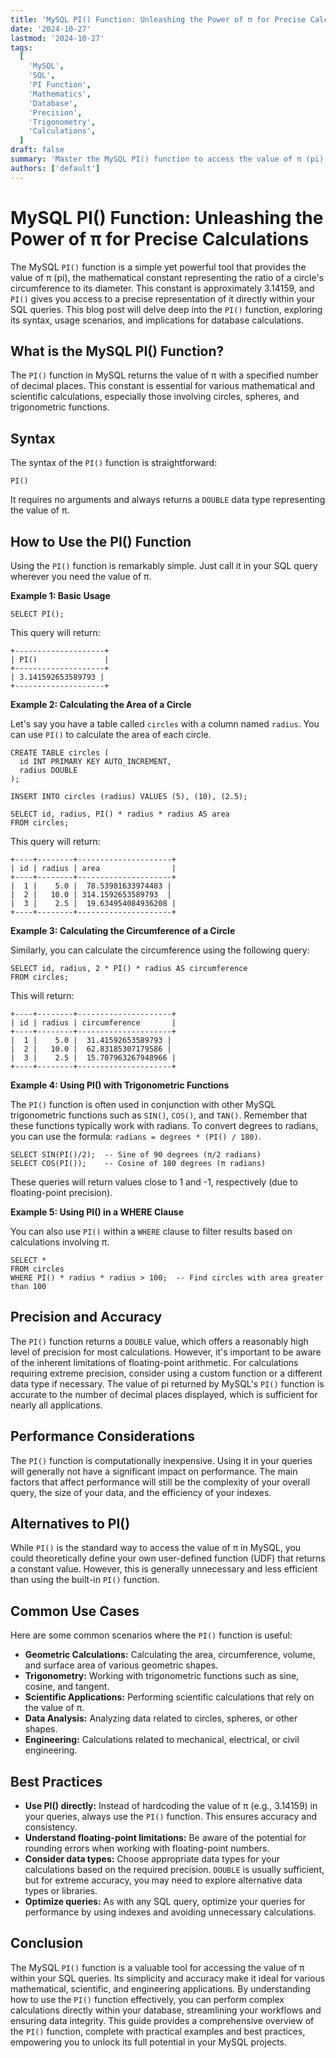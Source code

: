 ```yaml
---
title: 'MySQL PI() Function: Unleashing the Power of π for Precise Calculations'
date: '2024-10-27'
lastmod: '2024-10-27'
tags:
  [
    'MySQL',
    'SQL',
    'PI Function',
    'Mathematics',
    'Database',
    'Precision',
    'Trigonometry',
    'Calculations',
  ]
draft: false
summary: 'Master the MySQL PI() function to access the value of π (pi) for accurate mathematical calculations, trigonometric functions, and scientific computations directly within your SQL queries. Learn how to use PI() with practical examples and understand its implications for database performance and data integrity.'
authors: ['default']
---
```


# MySQL PI() Function: Unleashing the Power of π for Precise Calculations

The MySQL `PI()` function is a simple yet powerful tool that provides the value of π (pi), the mathematical constant representing the ratio of a circle's circumference to its diameter. This constant is approximately 3.14159, and `PI()` gives you access to a precise representation of it directly within your SQL queries. This blog post will delve deep into the `PI()` function, exploring its syntax, usage scenarios, and implications for database calculations.

## What is the MySQL PI() Function?

The `PI()` function in MySQL returns the value of π with a specified number of decimal places. This constant is essential for various mathematical and scientific calculations, especially those involving circles, spheres, and trigonometric functions.

## Syntax

The syntax of the `PI()` function is straightforward:

```plaintext
PI()
```

It requires no arguments and always returns a `DOUBLE` data type representing the value of π.

## How to Use the PI() Function

Using the `PI()` function is remarkably simple. Just call it in your SQL query wherever you need the value of π.

**Example 1: Basic Usage**

```plaintext
SELECT PI();
```

This query will return:

```
+--------------------+
| PI()               |
+--------------------+
| 3.141592653589793 |
+--------------------+
```

**Example 2: Calculating the Area of a Circle**

Let's say you have a table called `circles` with a column named `radius`. You can use `PI()` to calculate the area of each circle.

```plaintext
CREATE TABLE circles (
  id INT PRIMARY KEY AUTO_INCREMENT,
  radius DOUBLE
);

INSERT INTO circles (radius) VALUES (5), (10), (2.5);

SELECT id, radius, PI() * radius * radius AS area
FROM circles;
```

This query will return:

```
+----+--------+---------------------+
| id | radius | area                |
+----+--------+---------------------+
|  1 |    5.0 |  78.53981633974483 |
|  2 |   10.0 | 314.1592653589793  |
|  3 |    2.5 |  19.634954084936208 |
+----+--------+---------------------+
```

**Example 3: Calculating the Circumference of a Circle**

Similarly, you can calculate the circumference using the following query:

```plaintext
SELECT id, radius, 2 * PI() * radius AS circumference
FROM circles;
```

This will return:

```
+----+--------+---------------------+
| id | radius | circumference       |
+----+--------+---------------------+
|  1 |    5.0 |  31.41592653589793 |
|  2 |   10.0 |  62.83185307179586 |
|  3 |    2.5 |  15.707963267948966 |
+----+--------+---------------------+
```

**Example 4: Using PI() with Trigonometric Functions**

The `PI()` function is often used in conjunction with other MySQL trigonometric functions such as `SIN()`, `COS()`, and `TAN()`. Remember that these functions typically work with radians. To convert degrees to radians, you can use the formula: `radians = degrees * (PI() / 180)`.

```plaintext
SELECT SIN(PI()/2);  -- Sine of 90 degrees (π/2 radians)
SELECT COS(PI());    -- Cosine of 180 degrees (π radians)
```

These queries will return values close to 1 and -1, respectively (due to floating-point precision).

**Example 5: Using PI() in a WHERE Clause**

You can also use `PI()` within a `WHERE` clause to filter results based on calculations involving π.

```plaintext
SELECT *
FROM circles
WHERE PI() * radius * radius > 100;  -- Find circles with area greater than 100
```

## Precision and Accuracy

The `PI()` function returns a `DOUBLE` value, which offers a reasonably high level of precision for most calculations. However, it's important to be aware of the inherent limitations of floating-point arithmetic. For calculations requiring extreme precision, consider using a custom function or a different data type if necessary. The value of pi returned by MySQL's `PI()` function is accurate to the number of decimal places displayed, which is sufficient for nearly all applications.

## Performance Considerations

The `PI()` function is computationally inexpensive. Using it in your queries will generally not have a significant impact on performance. The main factors that affect performance will still be the complexity of your overall query, the size of your data, and the efficiency of your indexes.

## Alternatives to PI()

While `PI()` is the standard way to access the value of π in MySQL, you could theoretically define your own user-defined function (UDF) that returns a constant value. However, this is generally unnecessary and less efficient than using the built-in `PI()` function.

## Common Use Cases

Here are some common scenarios where the `PI()` function is useful:

- **Geometric Calculations:** Calculating the area, circumference, volume, and surface area of various geometric shapes.
- **Trigonometry:** Working with trigonometric functions such as sine, cosine, and tangent.
- **Scientific Applications:** Performing scientific calculations that rely on the value of π.
- **Data Analysis:** Analyzing data related to circles, spheres, or other shapes.
- **Engineering:** Calculations related to mechanical, electrical, or civil engineering.

## Best Practices

- **Use PI() directly:** Instead of hardcoding the value of π (e.g., 3.14159) in your queries, always use the `PI()` function. This ensures accuracy and consistency.
- **Understand floating-point limitations:** Be aware of the potential for rounding errors when working with floating-point numbers.
- **Consider data types:** Choose appropriate data types for your calculations based on the required precision. `DOUBLE` is usually sufficient, but for extreme accuracy, you may need to explore alternative data types or libraries.
- **Optimize queries:** As with any SQL query, optimize your queries for performance by using indexes and avoiding unnecessary calculations.

## Conclusion

The MySQL `PI()` function is a valuable tool for accessing the value of π within your SQL queries. Its simplicity and accuracy make it ideal for various mathematical, scientific, and engineering applications. By understanding how to use the `PI()` function effectively, you can perform complex calculations directly within your database, streamlining your workflows and ensuring data integrity. This guide provides a comprehensive overview of the `PI()` function, complete with practical examples and best practices, empowering you to unlock its full potential in your MySQL projects.
